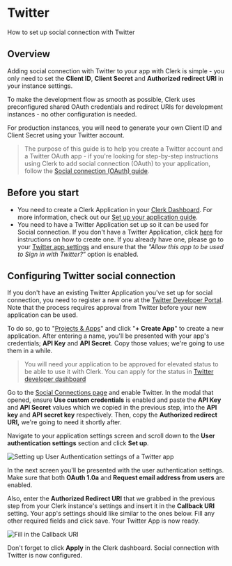 # Twitter

How to set up social connection with Twitter

## Overview

Adding social connection with Twitter to your app with Clerk is simple - you only need to set the **Client ID**, **Client Secret** and **Authorized redirect URI** in your instance settings.

To make the development flow as smooth as possible, Clerk uses  preconfigured shared OAuth credentials and redirect URIs for development instances - no other configuration is needed.

For production instances, you will need to generate your own Client ID and Client Secret using your Twitter account.

> The purpose of this guide is to help you create a Twitter account and a  Twitter OAuth app - if you're looking for step-by-step instructions  using Clerk to add social connection (OAuth) to your application, follow the [Social connection (OAuth) guide](https://clerk.com/docs/authentication/social-connections-oauth).

## Before you start

- You need to create a Clerk Application in your [Clerk Dashboard](https://dashboard.clerk.dev/). For more information, check out our [Set up your application guide](/get-started/setup-clerk).
- You need to have a Twitter Application set up so it can be used for Social  connection. If you don't have a Twitter Application, click [here](https://developer.twitter.com/en/docs/apps/overview) for instructions on how to create one. If you already have one, please go to your [Twitter app settings](https://developer.twitter.com/content/developer-twitter/en/docs/basics/developer-portal/guides/apps) and ensure that the *"Allow this app to be used to Sign in with Twitter?*” option is enabled.

## Configuring Twitter social connection

If you don't have an existing Twitter Application you've set up for social connection, you need to register a new one at the [Twitter Developer Portal](https://developer.twitter.com/en/portal/dashboard). Note that the process requires approval from Twitter before your new application can be used.

To do so, go to "[Projects & Apps](https://developer.twitter.com/en/portal/projects-and-apps)" and click "**+ Create App**" to create a new application. After entering a name, you'll be presented with your app's credentials; **API Key** and **API Secret**. Copy those values; we're going to use them in a while.

> You will need your application to be approved for elevated status to be  able to use it with Clerk. You can apply for the status in [Twitter developer dashboard](https://developer.twitter.com/en/portal/products/elevated)

Go to the [Social Connections page](https://dashboard.clerk.dev/last-active?path=authentication/social) and enable Twitter. In the modal that opened, ensure **Use custom credentials** is enabled and paste the **API Key** and **API Secret** values which we copied in the previous step, into the **API key** and **API secret key** respectively. Then, copy the **Authorized redirect URI,** we're going to need it shortly after.

Navigate to your application settings screen and scroll down to the **User authentication settings** section and click **Set up**.

![Setting up User Authentication settings of a Twitter app](./twitter/a5b63a206cc6a04fd8b143dd191483c4f6e81d66-979x618.png)

In the next screen you'll be presented with the user authentication settings. Make sure that both **OAuth 1.0a** and **Request email address from users** are enabled.

Also, enter the **Authorized Redirect URI** that we grabbed in the previous step from your Clerk instance's settings and insert it in the **Callback URI** setting. Your app's settings should like similar to the ones below.  Fill any other required fields and click save. Your Twitter App is now  ready.

![Fill in the Callback URI](./twitter/89fc23c0ac843ba74831c669e17c44a31896a8d7-1196x954.png)

Don't forget to click **Apply** in the Clerk dashboard. Social connection with Twitter is now configured.
